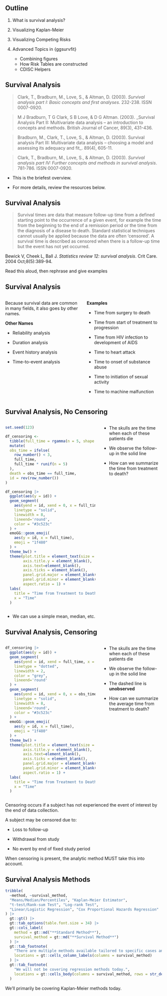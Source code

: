 ## Outline

1. What is survival analysis?
    
1. Visualizing Kaplan-Meier

1. Visualizing Competing Risks

1. Advanced Topics in {ggsurvfit}

    - Combining figures
    - How Risk Tables are constructed
    - CDISC Helpers

## Survival Analysis

::: {.small}

> Clark, T., Bradburn, M., Love, S., & Altman, D. (2003). _Survival analysis part I: Basic concepts and first analyses_. 232-238. ISSN 0007-0920.

> M J Bradburn, T G Clark, S B Love, & D G Altman. (2003). _Survival Analysis Part II: Multivariate data analysis – an introduction to concepts and methods. British Journal of Cancer, 89(3), 431-436.

> Bradburn, M., Clark, T., Love, S., & Altman, D. (2003). Survival analysis Part III: Multivariate data analysis – choosing a model and assessing its adequacy and fit_. 89(4), 605-11.

> Clark, T., Bradburn, M., Love, S., & Altman, D. (2003). _Survival analysis part IV: Further concepts and methods in survival analysis_. 781-786. ISSN 0007-0920.

:::


::: {.notes}
- This is the briefest overview. 

- For more details, review the resources below.
:::

## Survival Analysis

> Survival times are data that measure follow-up time from a defined starting point to the occurrence of a given event, for example the time from the beginning to the end of a remission period or the time from the diagnosis of a disease to death. Standard statistical techniques cannot usually be applied because the data are often 'censored'. A survival time is described as censored when there is a follow-up time but the event has not yet occurred.

Bewick V, Cheek L, Ball J. *Statistics review 12: survival analysis*. Crit Care. 2004 Oct;8(5):389-94.


::: {.notes}
Read this aloud, then rephrase and give examples
:::

## Survival Analysis

:::: {.columns}

::: {.column width="50%"}

Because survival data are common in many fields, it also goes by other names.

**Other Names**

- Reliability analysis

- Duration analysis

- Event history analysis

- Time-to-event analysis

:::
::: {.column width="50%"}

**Examples**

- Time from surgery to death

- Time from start of treatment to progression

- Time from HIV infection to development of AIDS

- Time to heart attack

- Time to onset of substance abuse

- Time to initiation of sexual activity
 
- Time to machine malfunction

:::
::::

## Survival Analysis, No Censoring

:::: {.columns}

::: {.column width="60%"}

```r
set.seed(123)

df_censoring <-
  tibble(full_time = rgamma(n = 5, shape = 1)) |> 
  mutate(
  obs_time = ifelse(
    row_number() < 3, 
    full_time,
    full_time * runif(n = 5)
  ),
  death = obs_time == full_time,
  id = rev(row_number())
)

df_censoring |> 
  ggplot(aes(y = id)) +
  geom_segment(
    aes(yend = id, xend = 0, x = full_time),
    linetype = "solid",
    linewidth = 8,
    lineend='round',
    color = "#3c523c"
  ) +
  emoGG::geom_emoji(
    aes(y = id, x = full_time),
    emoji = "1f480"
  ) +
  theme_bw() +
  theme(plot.title = element_text(size = 20, face = "bold"),
        axis.title.y = element_blank(),
        axis.text=element_blank(),
        axis.ticks = element_blank(),
        panel.grid.major = element_blank(),
        panel.grid.minor = element_blank(),
        aspect.ratio = 1) +
  labs(
    title = "Time from Treatment to Death",
    x = "Time"
  )
```

:::

::: {.column width="40%"}
- The skulls are the time when each of these patients die

- We observe the follow-up in the solid line

- How can we summarize the time from treatment to death?

:::

::::


::: {.notes}
- We can use a simple mean, median, etc.
:::

## Survival Analysis, Censoring

:::: {.columns}

::: {.column width="60%"}

```r
df_censoring |> 
  ggplot(aes(y = id)) +
  geom_segment(
    aes(yend = id, xend = full_time, x = obs_time),
    linetype = "dotted",
    linewidth = 2,
    color = "grey",
    lineend='round'
  ) +
  geom_segment(
    aes(yend = id, xend = 0, x = obs_time),
    linetype = "solid",
    linewidth = 8,
    lineend='round',
    color = "#3c523c"
  ) +
  emoGG::geom_emoji(
    aes(y = id, x = full_time),
    emoji = "1f480"
  ) +
  theme_bw() +
  theme(plot.title = element_text(size = 20, face = "bold"),
        axis.title.y = element_blank(),
        axis.text=element_blank(),
        axis.ticks = element_blank(),
        panel.grid.major = element_blank(),
        panel.grid.minor = element_blank(),
        aspect.ratio = 1) +
  labs(
    title = "Time from Treatment to Death",
    x = "Time"
  )
```

:::

::: {.column width="40%"}
- The skulls are the time when each of these patients die

- We observe the follow-up in the solid line

- The dashed line is __unobserved__

- How can we summarize the average time from treatment to death?

:::

::::

::: {.notes}
Censoring occurs if a subject has not experienced the event of interest by the end of data collection.

A subject may be censored due to:

- Loss to follow-up

- Withdrawal from study

- No event by end of fixed study period

When censoring is present, the analytic method MUST take this into account.
:::

## Survival Analysis Methods


```r
tribble(
  ~method, ~survival_method,
  "Means/Median/Percentiles", "Kaplan-Meier Estimator",
  "t-test/Rank-sum Test", "Log-rank Test",
  "Linear/Logistic Regression", "Cox Proportional Hazards Regression"
) |> 
  gt::gt() |> 
  gt::tab_options(table.font.size = 34) |> 
  gt::cols_label(
    method = gt::md("**Standard Method**"),
    survival_method = gt::md("**Survival Method**")
  ) |> 
  gt::tab_footnote(
    "There are multiple methods available tailored to specific cases and these are the most common.",
    locations = gt::cells_column_labels(columns = survival_method)
  ) |> 
  gt::tab_footnote(
    "We will not be covering regression methods today.",
    locations = gt::cells_body(columns = survival_method, rows = str_detect(survival_method, "Cox"))
  )
```


::: {.notes}
We'll primarily be covering Kaplan-Meier methods today.
:::


